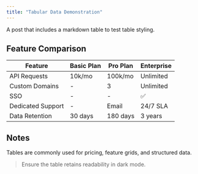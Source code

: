 ```yaml
---
title: "Tabular Data Demonstration"
---
```


A post that includes a markdown table to test table styling.

## Feature Comparison

| Feature            | Basic Plan | Pro Plan | Enterprise |
| ------------------ | ---------- | -------- | ---------- |
| API Requests       | 10k/mo     | 100k/mo  | Unlimited  |
| Custom Domains     | -          | 3        | Unlimited  |
| SSO                | -          | -        | ✅         |
| Dedicated Support  | -          | Email    | 24/7 SLA   |
| Data Retention     | 30 days    | 180 days | 3 years    |

## Notes

Tables are commonly used for pricing, feature grids, and structured data.

> Ensure the table retains readability in dark mode.
